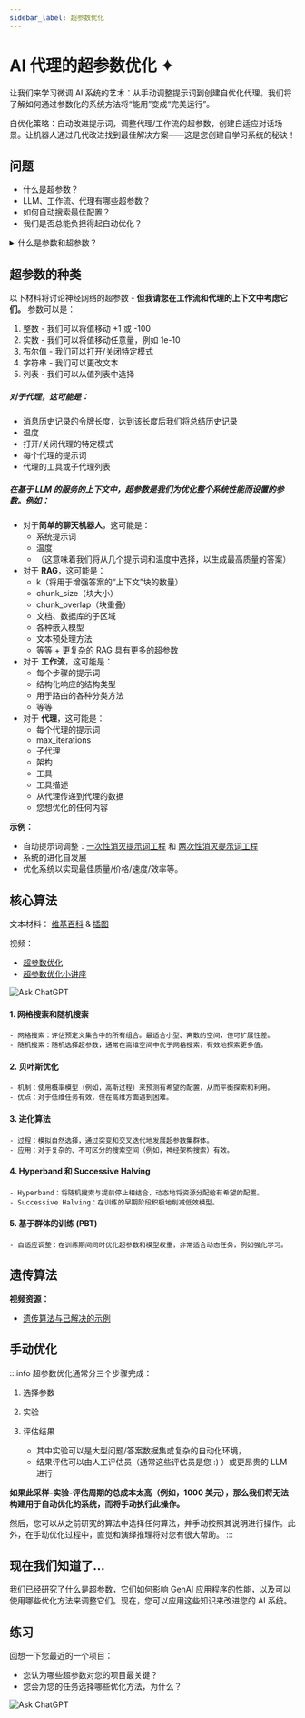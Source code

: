 ```yaml
---
sidebar_label: 超参数优化
---
```


# AI 代理的超参数优化 ✦

让我们来学习微调 AI 系统的艺术：从手动调整提示词到创建自优化代理。我们将了解如何通过参数化的系统方法将“能用”变成“完美运行”。

自优化策略：自动改进提示词，调整代理/工作流的超参数，创建自适应对话场景。让机器人通过几代改进找到最佳解决方案——这是您创建自学习系统的秘诀！

## 问题

- 什么是超参数？
- LLM、工作流、代理有哪些超参数？
- 如何自动搜索最佳配置？
- 我们是否总能负担得起自动优化？

<details>
<summary>什么是参数和超参数？</summary>

*参数* - 通常是神经网络的权重 - 我们在训练过程中选择的数学量。

*超参数* - 是我们为优化模型性能而设置的参数。例如，对于神经网络，它可以是隐藏层中神经元的数量、特定的激活函数（有很多）等等。**对于 LLM**，它可以是温度、max_tokens、top_p 等。
</details>

## 超参数的种类

以下材料将讨论神经网络的超参数 - **但我请您在工作流和代理的上下文中考虑它们。** 参数可以是：
1. 整数 - 我们可以将值移动 +1 或 -100
2. 实数 - 我们可以将值移动任意量，例如 1e-10
3. 布尔值 - 我们可以打开/关闭特定模式
4. 字符串 - 我们可以更改文本
5. 列表 - 我们可以从值列表中选择

##### 对于代理，这可能是：
- 消息历史记录的令牌长度，达到该长度后我们将总结历史记录
- 温度
- 打开/关闭代理的特定模式
- 每个代理的提示词
- 代理的工具或子代理列表

##### 在基于 LLM 的服务的上下文中，超参数是我们为优化整个系统性能而设置的参数。例如：
- 对于**简单的聊天机器人**，这可能是：
  - 系统提示词
  - 温度
  - （这意味着我们将从几个提示词和温度中选择，以生成最高质量的答案）
- 对于 **RAG**，这可能是：
  - k（将用于增强答案的“上下文”块的数量）
  - chunk_size（块大小）
  - chunk_overlap（块重叠）
  - 文档、数据库的子区域
  - 各种嵌入模型
  - 文本预处理方法
  - 等等 + 更复杂的 RAG 具有更多的超参数
- 对于 **工作流**，这可能是：
  - 每个步骤的提示词
  - 结构化响应的结构类型
  - 用于路由的各种分类方法
  - 等等
- 对于 **代理**，这可能是：
  - 每个代理的提示词
  - max_iterations
  - 子代理
  - 架构
  - 工具
  - 工具描述
  - 从代理传递到代理的数据
  - 您想优化的任何内容

**示例：**
- 自动提示词调整：[一次性消灭提示词工程](https://youtu.be/OmTdkNEr2nU?si=Qx0M_PywhouQdHnb) 和 [两次性消灭提示词工程](https://youtu.be/Vn8A3BxfplE?si=RJLKyZA-7QhOMOPi)
- 系统的进化自发展
- 优化系统以实现最佳质量/价格/速度/效率等。

## 核心算法

文本材料：
[维基百科](https://en.wikipedia.org/wiki/Hyperparameter_optimization)
 & 
[插图](https://www.nb-data.com/p/6-common-hyperparameter-optimization)

视频：
- [超参数优化](https://youtu.be/ttE0F7fghfk?si=w9Cz3egxsw6aV1xv)
- [超参数优化小讲座](https://youtu.be/IqQT8se9ofQ?si=6YQBlsW5ry8Xzh_2)

![Ask ChatGPT](https://img.shields.io/badge/Ask%20ChatGPT-8A2BE2?style=for-the-badge)

#### 1. 网格搜索和随机搜索
    - 网格搜索：评估预定义集合中的所有组合。最适合小型、离散的空间，但可扩展性差。
    - 随机搜索：随机选择超参数，通常在高维空间中优于网格搜索，有效地探索更多值。

#### 2. 贝叶斯优化
    - 机制：使用概率模型（例如，高斯过程）来预测有希望的配置，从而平衡探索和利用。
    - 优点：对于低维任务有效，但在高维方面遇到困难。

#### 3. 进化算法
    - 过程：模拟自然选择，通过突变和交叉迭代地发展超参数集群体。
    - 应用：对于复杂的、不可区分的搜索空间（例如，神经架构搜索）有效。

#### 4. Hyperband 和 Successive Halving
    - Hyperband：将随机搜索与提前停止相结合，动态地将资源分配给有希望的配置。
    - Successive Halving：在训练的早期阶段积极地削减低效模型。

#### 5. 基于群体的训练 (PBT)
    - 自适应调整：在训练期间同时优化超参数和模型权重，非常适合动态任务，例如强化学习。

## 遗传算法

**视频资源：**
- [遗传算法与已解决的示例](https://www.youtube.com/watch?v=uQj5UNhCPuo)

## 手动优化

:::info
超参数优化通常分三个步骤完成：
1. 选择参数
2. 实验
3. 评估结果

    - 其中实验可以是大型问题/答案数据集或复杂的自动化环境，
    - 结果评估可以由人工评估员（通常这些评估员是您 :) ）或更昂贵的 LLM 进行

**如果此采样-实验-评估周期的总成本太高（例如，1000 美元），那么我们将无法构建用于自动优化的系统，而将手动执行此操作。**

然后，您可以从之前研究的算法中选择任何算法，并手动按照其说明进行操作。此外，在手动优化过程中，直觉和演绎推理将对您有很大帮助。
:::

## 现在我们知道了...

我们已经研究了什么是超参数，它们如何影响 GenAI 应用程序的性能，以及可以使用哪些优化方法来调整它们。现在，您可以应用这些知识来改进您的 AI 系统。

## 练习

回想一下您最近的一个项目：
- 您认为哪些超参数对您的项目最关键？
- 您会为您的任务选择哪些优化方法，为什么？

![Ask ChatGPT](https://img.shields.io/badge/Ask%20ChatGPT-8A2BE2?style=for-the-badge)